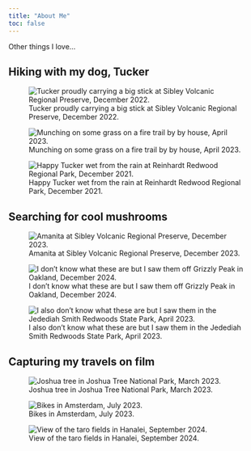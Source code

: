 ```yaml
---
title: "About Me"
toc: false
---
```


Other things I love...

## Hiking with my dog, Tucker

::: {layout="[[1, 1], [1, 0]]"}
![Tucker proudly carrying a big stick at Sibley Volcanic Regional Preserve, December 2022.](media/baba1.jpeg)

![Munching on some grass on a fire trail by by house, April 2023.](media/baba3.jpeg)

![Happy Tucker wet from the rain at Reinhardt Redwood Regional Park, December 2021.](media/baba2.jpeg)
:::

## Searching for cool mushrooms

::: {layout="[[1, 1], [1, 0]]"}
![Amanita at Sibley Volcanic Regional Preserve, December 2023.](media/mushy1.jpeg)

![I don't know what these are but I saw them off Grizzly Peak in Oakland, December 2024.](media/mushy2.jpeg)

![I also don't know what these are but I saw them in the Jedediah Smith Redwoods State Park, April 2023.](media/mushy3.jpeg)
:::

## Capturing my travels on film

::: {layout="[[1, 1], [1, 0]]"}
![Joshua tree in Joshua Tree National Park, March 2023.](media/joshtree.jpeg)

![Bikes in Amsterdam, July 2023.](media/amsterdam.jpeg)

![View of the taro fields in Hanalei, September 2024.](media/hawaii.jpeg)
:::
